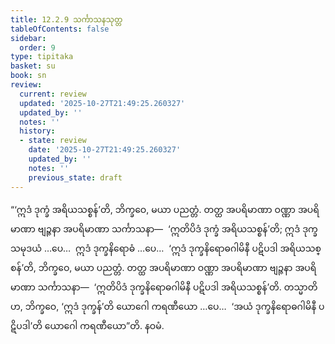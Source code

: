 ```yaml
---
title: 12.2.9 သင်္ကာသနသုတ္တ
tableOfContents: false
sidebar:
  order: 9
type: tipitaka
basket: su
book: sn
review:
  current: review
  updated: '2025-10-27T21:49:25.260327'
  updated_by: ''
  notes: ''
  history:
  - state: review
    date: '2025-10-27T21:49:25.260327'
    updated_by: ''
    notes: ''
    previous_state: draft
---
```



<ReviewStatus review={frontmatter.review} showDetails={true} />

<HypothesisAnnotation frontmatter={frontmatter} />

<DynamicBreadcrumb />

<Division number="1089" book="sn" e="ch" v="18" p="442">

<Paragraph number="2255" book="sn">
“‘ဣဒံ ဒုက္ခံ အရိယသစ္စန်’တိ, ဘိက္ခဝေ, မယာ ပညတ္တံ. တတ္ထ အပရိမာဏာ ဝဏ္ဏာ အပရိမာဏာ ဗျဉ္ဇနာ အပရိမာဏာ သင်္ကာသနာ—  ‘ဣတိပိဒံ ဒုက္ခံ အရိယသစ္စန်’တိ; ဣဒံ ဒုက္ခသမုဒယံ …ပေ…  ဣဒံ ဒုက္ခနိရောဓံ …ပေ…  ‘ဣဒံ ဒုက္ခနိရောဓဂါမိနီ ပဋိပဒါ အရိယသစ္စန်’တိ, ဘိက္ခဝေ, မယာ ပညတ္တံ. တတ္ထ အပရိမာဏာ ဝဏ္ဏာ အပရိမာဏာ ဗျဉ္ဇနာ အပရိမာဏာ သင်္ကာသနာ—  ‘ဣတိပိဒံ ဒုက္ခနိရောဓဂါမိနီ ပဋိပဒါ အရိယသစ္စန်’တိ.
</Paragraph>

<Paragraph number="2256" book="sn">
တသ္မာတိဟ, ဘိက္ခဝေ, ‘ဣဒံ ဒုက္ခန်’တိ ယောဂေါ ကရဏီယော …ပေ…  ‘အယံ ဒုက္ခနိရောဓဂါမိနီ ပဋိပဒါ’တိ ယောဂေါ ကရဏီယော”တိ.

</Paragraph>
</Division>

<Paragraph number="2257" type="center" book="sn">
နဝမံ.
</Paragraph>